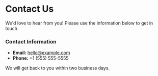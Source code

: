 <div class="w-75 bg-white border shadow m-3 p-5 mx-auto">

# Contact Us

We'd love to hear from you! Please use the information below to get in touch.

### Contact Information

- **Email:** [hello@example.com](mailto:hello@example.com)
- **Phone:** +1 (555) 555-5555

We will get back to you within two business days.

</div>
